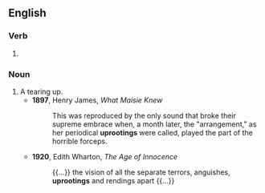 ==English==

===Verb===
{{head|en|verb form}}

# {{present participle of|en|uproot|nocat=1}}

===Noun===
{{en-noun}}

# A tearing up.
#* '''1897''', Henry James, ''What Maisie Knew''
#*: This was reproduced by the only sound that broke their supreme embrace when, a month later, the "arrangement," as her periodical '''uprootings''' were called, played the part of the horrible forceps.
#* '''1920''', Edith Wharton, ''The Age of Innocence''
#*: {{...}} the vision of all the separate terrors, anguishes, '''uprootings''' and rendings apart {{...}}